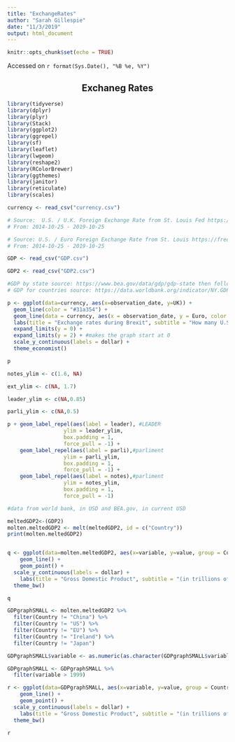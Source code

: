 ```yaml
---
title: "ExchangeRates"
author: "Sarah Gillespie"
date: "11/3/2019"
output: html_document
---
```


```r
knitr::opts_chunk$set(echo = TRUE)
```

Accessed on `r format(Sys.Date(), "%B %e, %Y")`

<center>

## Exchaneg Rates

</center>

```r

library(tidyverse)
library(dplyr)
library(plyr)
library(Stack)
library(ggplot2)
library(ggrepel)
library(sf)
library(leaflet)
library(lwgeom)
library(reshape2)
library(RColorBrewer)
library(ggthemes)
library(janitor)
library(reticulate)
library(scales)

```


```r

currency <- read_csv("currency.csv")

# Source:  U.S. / U.K. Foreign Exchange Rate from St. Louis Fed https://fred.stlouisfed.org/series/DEXUSUK
# From: 2014-10-25 - 2019-10-25

# Source: U.S. / Euro Foreign Exchange Rate from St. Louis https://fred.stlouisfed.org/series/DEXUSEU
# From: 2014-10-25 - 2019-10-25

GDP <- read_csv("GDP.csv")

GDP2 <- read_csv("GDP2.csv")

#GDP by state source: https://www.bea.gov/data/gdp/gdp-state then follow through the prompts for the state and year you want.
# GDP for countries source: https://data.worldbank.org/indicator/NY.GDP.MKTP.CD

```


```r
p <- ggplot(data=currency, aes(x=observation_date, y=UK)) +
  geom_line(color = "#31a354") +
  geom_line(data = currency, aes(x = observation_date, y = Euro, color = Euro), color = "#3182bd") +
  labs(title = "Exchange rates during Brexit", subtitle = "How many U.S. dollars £1 or €1 buys", y= " ", x = "Date", caption = "Source: St. Louis Federal Reserve. Created by: Sarah Gillespie") +
  expand_limits(y = 0) +
  expand_limits(y = 2) + #makes the graph start at 0
  scale_y_continuous(labels = dollar) +
  theme_economist()

p

notes_ylim <- c(1.6, NA)

ext_ylim <- c(NA, 1.7)

leader_ylim <- c(NA,0.85)

parli_ylim <- c(NA,0.5)

p + geom_label_repel(aes(label = leader), #LEADER
                  ylim = leader_ylim,
                  box.padding = 1,
                  force_pull = -1) +
    geom_label_repel(aes(label = parli),#parliment
                  ylim = parli_ylim,
                  box.padding = 1,
                  force_pull = -1) +
    geom_label_repel(aes(label = notes),#parliment
                  ylim = notes_ylim,
                  box.padding = 1,
                  force_pull = -1)


```

```r

#data from world bank, in USD and BEA.gov, in current USD

meltedGDP2<-(GDP2)
molten.meltedGDP2 <- melt(meltedGDP2, id = c("Country"))
print(molten.meltedGDP2)


q <- ggplot(data=molten.meltedGDP2, aes(x=variable, y=value, group = Country, color=Country)) +
    geom_line() +
    geom_point() +
  scale_y_continuous(labels = dollar) +
    labs(title = "Gross Domestic Product", subtitle = "(in trillions of 2018 dollars)", y= " ", x = "Year", color = " ", caption = "Sources: World Bank, Bureau of Economic Analysis. Created by: Sarah Gillespie") +
  theme_bw()

q

GDPgraphSMALL <- molten.meltedGDP2 %>%
  filter(Country != "China") %>%
  filter(Country != "US") %>%
  filter(Country != "EU") %>%
  filter(Country != "Ireland") %>%
  filter(Country != "Japan")

GDPgraphSMALL$variable <- as.numeric(as.character(GDPgraphSMALL$variable))

GDPgraphSMALL <- GDPgraphSMALL %>%
  filter(variable > 1999)

r <- ggplot(data=GDPgraphSMALL, aes(x=variable, y=value, group = Country, color=Country)) +
    geom_line() +
    geom_point() +
  scale_y_continuous(labels = dollar) +
    labs(title = "Gross Domestic Product", subtitle = "(in trillions of 2018 dollars)", y= " ", x = "Year", color = " ", caption = "Sources: World Bank, Bureau of Economic Analysis. Created by: Sarah Gillespie") +
  theme_bw()

r

```